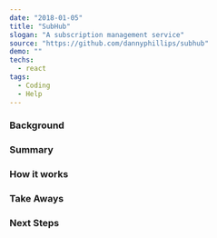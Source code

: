 ---
date: "2018-01-05"
title: "SubHub"
slogan: "A subscription management service"
source: "https://github.com/dannyphillips/subhub"
demo: ""
techs:
  - react
tags:
  - Coding
  - Help
---

### Background

### Summary

### How it works

### Take Aways

### Next Steps